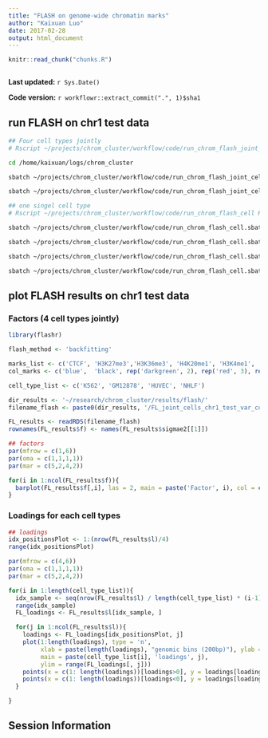 ```yaml
---
title: "FLASH on genome-wide chromatin marks"
author: "Kaixuan Luo"
date: 2017-02-28
output: html_document
---
```


```r
knitr::read_chunk("chunks.R")
```

```r
```

**Last updated:** `r Sys.Date()`

**Code version:** `r workflowr::extract_commit(".", 1)$sha1`

## run FLASH on chr1 test data

```bash

## Four cell types jointly
# Rscript ~/projects/chrom_cluster/workflow/code/run_chrom_flash_joint_cells.R backfitting

cd /home/kaixuan/logs/chrom_cluster

sbatch ~/projects/chrom_cluster/workflow/code/run_chrom_flash_joint_cells.sbatch greedy

sbatch ~/projects/chrom_cluster/workflow/code/run_chrom_flash_joint_cells.sbatch backfitting

## one singel cell type
# Rscript ~/projects/chrom_cluster/workflow/code/run_chrom_flash_cell K562 backfitting

sbatch ~/projects/chrom_cluster/workflow/code/run_chrom_flash_cell.sbatch K562 backfitting

sbatch ~/projects/chrom_cluster/workflow/code/run_chrom_flash_cell.sbatch GM12878 backfitting

sbatch ~/projects/chrom_cluster/workflow/code/run_chrom_flash_cell.sbatch HUVEC backfitting

sbatch ~/projects/chrom_cluster/workflow/code/run_chrom_flash_cell.sbatch NHLF backfitting


```

## plot FLASH results on chr1 test data

### Factors (4 cell types jointly)
```r
library(flashr)

flash_method <- 'backfitting'

marks_list <- c('CTCF', 'H3K27me3','H3K36me3', 'H4K20me1', 'H3K4me1', 'H3K4me2', 'H3K4me3','H3K27ac', 'H3K9ac', 'Control')
col_marks <- c('blue',  'black', rep('darkgreen', 2), rep('red', 3), rep('orange', 2), 'darkgray')

cell_type_list <- c('K562', 'GM12878', 'HUVEC', 'NHLF')

dir_results <- '~/research/chrom_cluster/results/flash/'
filename_flash <- paste0(dir_results, '/FL_joint_cells_chr1_test_var_col_', flash_method, '.rds')

FL_results <- readRDS(filename_flash)
rownames(FL_results$f) <- names(FL_results$sigmae2[[1]])

## factors
par(mfrow = c(1,6))
par(oma = c(1,1,1,1))
par(mar = c(5,2,4,2))

for(i in 1:ncol(FL_results$f)){
  barplot(FL_results$f[,i], las = 2, main = paste('Factor', i), col = col_marks)
}

```

### Loadings for each cell types
```r
## loadings
idx_positionsPlot <- 1:(nrow(FL_results$l)/4)
range(idx_positionsPlot)

par(mfrow = c(4,6))
par(oma = c(1,1,1,1))
par(mar = c(5,2,4,2))

for(i in 1:length(cell_type_list)){
  idx_sample <- seq(nrow(FL_results$l) / length(cell_type_list) * (i-1) + 1, nrow(FL_results$l) / length(cell_type_list) * i)
  range(idx_sample)
  FL_loadings <- FL_results$l[idx_sample, ]

  for(j in 1:ncol(FL_results$l)){
    loadings <- FL_loadings[idx_positionsPlot, j]
    plot(1:length(loadings), type = 'n', 
         xlab = paste(length(loadings), "genomic bins (200bp)"), ylab = '',
         main = paste(cell_type_list[i], 'loadings', j),
         ylim = range(FL_loadings[, j]))
    points(x = c(1: length(loadings))[loadings>0], y = loadings[loadings>0], type = 'h', col = 'red')
    points(x = c(1: length(loadings))[loadings<0], y = loadings[loadings<0], type = 'h', col = 'blue')
  }

}

```

## Session Information

```r
```
